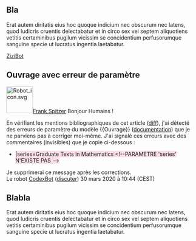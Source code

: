 {{À faire}}

== Bla ==
Erat autem diritatis eius hoc quoque indicium nec obscurum nec latens, quod ludicris cruentis delectabatur et in circo sex vel septem aliquotiens vetitis certaminibus pugilum vicissim se concidentium perfusorumque sanguine specie ut lucratus ingentia laetabatur.

[[Utilisateur:ZiziBot|ZiziBot]]

== Ouvrage avec erreur de paramètre ==

[[Image:Robot icon.svg|70px|right|alt=tête de robot souriante]][[Catégorie:Signalement CodexBot|Frank Spitzer]]
Bonjour Humains !

En vérifiant les mentions bibliographiques de cet article ([https://fr.wikipedia.org/w/index.php?title=Frank_Spitzer&diff=168958052 diff]), j'ai détecté des erreurs de paramètre du
modèle <nowiki>{{Ouvrage}}</nowiki> ([[Modèle:Ouvrage#Explication des paramètres|documentation]]) que je ne parviens
pas à corriger moi-même. J'ai signalé ces erreurs avec des commentaires (invisibles) que je copie ci-dessous :

* <span style="background:#FCDFE8"><nowiki>|series=Graduate Texts in Mathematics <!--PARAMETRE 'series' N'EXISTE PAS --></nowiki></span>

Je supprimerai ce message après les corrections.<br />
Le robot [[Utilisateur:CodexBot|CodexBot]] ([[Discussion utilisateur:CodexBot|discuter]]) 30 mars 2020 à 10:44 (CEST)

== Blabla ==

Erat autem diritatis eius hoc quoque indicium nec obscurum nec latens, quod ludicris
cruentis delectabatur et in circo sex vel septem aliquotiens vetitis certaminibus pugilum vicissim se concidentium perfusorumque sanguine specie ut lucratus ingentia laetabatur.
